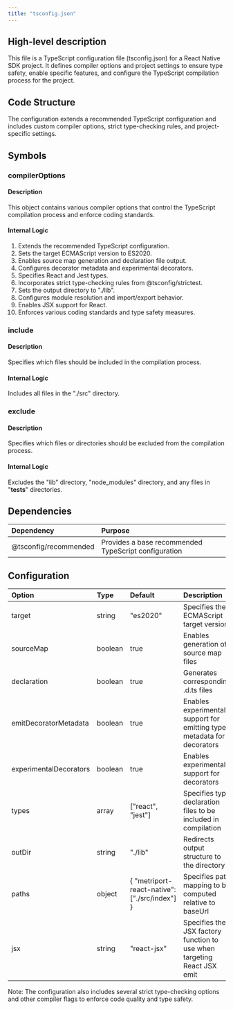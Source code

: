 ```yaml
---
title: "tsconfig.json"
---
```


## High-level description
This file is a TypeScript configuration file (tsconfig.json) for a React Native SDK project. It defines compiler options and project settings to ensure type safety, enable specific features, and configure the TypeScript compilation process for the project.

## Code Structure
The configuration extends a recommended TypeScript configuration and includes custom compiler options, strict type-checking rules, and project-specific settings.

## Symbols

### compilerOptions
#### Description
This object contains various compiler options that control the TypeScript compilation process and enforce coding standards.

#### Internal Logic
1. Extends the recommended TypeScript configuration.
2. Sets the target ECMAScript version to ES2020.
3. Enables source map generation and declaration file output.
4. Configures decorator metadata and experimental decorators.
5. Specifies React and Jest types.
6. Incorporates strict type-checking rules from @tsconfig/strictest.
7. Sets the output directory to "./lib".
8. Configures module resolution and import/export behavior.
9. Enables JSX support for React.
10. Enforces various coding standards and type safety measures.

### include
#### Description
Specifies which files should be included in the compilation process.

#### Internal Logic
Includes all files in the "./src" directory.

### exclude
#### Description
Specifies which files or directories should be excluded from the compilation process.

#### Internal Logic
Excludes the "lib" directory, "node_modules" directory, and any files in "__tests__" directories.

## Dependencies
| Dependency | Purpose |
|:-----------|:--------|
| @tsconfig/recommended | Provides a base recommended TypeScript configuration |

## Configuration
| Option | Type | Default | Description |
|:-------|:-----|:--------|:------------|
| target | string | "es2020" | Specifies the ECMAScript target version |
| sourceMap | boolean | true | Enables generation of source map files |
| declaration | boolean | true | Generates corresponding .d.ts files |
| emitDecoratorMetadata | boolean | true | Enables experimental support for emitting type metadata for decorators |
| experimentalDecorators | boolean | true | Enables experimental support for decorators |
| types | array | ["react", "jest"] | Specifies type declaration files to be included in compilation |
| outDir | string | "./lib" | Redirects output structure to the directory |
| paths | object | { "metriport-react-native": ["./src/index"] } | Specifies path mapping to be computed relative to baseUrl |
| jsx | string | "react-jsx" | Specifies the JSX factory function to use when targeting React JSX emit |

Note: The configuration also includes several strict type-checking options and other compiler flags to enforce code quality and type safety.